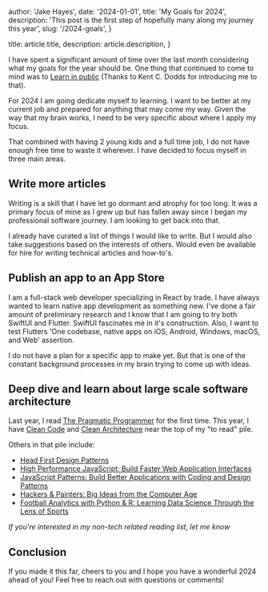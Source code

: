 
  author: 'Jake Hayes',
  date: '2024-01-01',
  title: 'My Goals for 2024',
  description:
    'This post is the first step of hopefully many along my journey this year',
  slug: '/2024-goals',
}

  title: article.title,
  description: article.description,
}


I have spent a significant amount of time over the last month considering what my goals for the year should be. One thing that continued to come to mind was to [Learn in public](https://twitter.com/swyx/status/1009174159690264579) (Thanks to Kent C. Dodds for introducing me to that).

For 2024 I am going dedicate myself to learning. I want to be better at my current job and prepared for anything that may come my way. Given the way that my brain works, I need to be very specific about where I apply my focus.

That combined with having 2 young kids and a full time job, I do not have enough free time to waste it wherever. I have decided to focus myself in three main areas.

## Write more articles

Writing is a skill that I have let go dormant and atrophy for too long. It was a primary focus of mine as I grew up but has fallen away since I began my professional software journey. I am looking to get back into that.

I already have curated a list of things I would like to write. But I would also take suggestions based on the interests of others. Would even be available for hire for writing technical articles and how-to's.

## Publish an app to an App Store

I am a full-stack web developer specializing in React by trade. I have always wanted to learn native app development as something new. I've done a fair amount of preliminary research and I know that I am going to try both SwiftUI and Flutter. SwiftUI fascinates me in it's construction. Also, I want to test Flutters 'One codebase, native apps on iOS, Android, Windows, macOS, and Web' assertion.

I do not have a plan for a specific app to make yet. But that is one of the constant background processes in my brain trying to come up with ideas.

## Deep dive and learn about large scale software architecture

Last year, I read [The Pragmatic Programmer](https://www.oreilly.com/library/view/the-pragmatic-programmer/9780135956977/) for the first time. This year, I have [Clean Code](https://www.oreilly.com/library/view/clean-code-a/9780136083238/) and [Clean Architecture](https://www.oreilly.com/library/view/clean-architecture-a/9780134494272/) near the top of my "to read" pile.

Others in that pile include:

- [Head First Design Patterns](https://www.oreilly.com/library/view/head-first-design/0596007124/)
- [High Performance JavaScript: Build Faster Web Application Interfaces](https://www.oreilly.com/library/view/high-performance-javascript/9781449382308/)
- [JavaScript Patterns: Build Better Applications with Coding and Design Patterns](https://www.oreilly.com/library/view/javascript-patterns/9781449399115/)
- [Hackers & Painters: Big Ideas from the Computer Age](https://www.oreilly.com/library/view/hackers-painters/0596006624/)
- [Football Analytics with Python & R: Learning Data Science Through the Lens of Sports](https://www.oreilly.com/library/view/football-analytics-with/9781492099611/)

_If you're interested in my non-tech related reading list, let me know_

## Conclusion

If you made it this far, cheers to you and I hope you have a wonderful 2024 ahead of you! Feel free to reach out with questions or comments!
